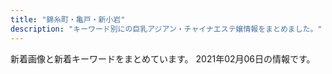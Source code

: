 ```yaml
---
title: "錦糸町・亀戸・新小岩"
description: "キーワード別にの巨乳アジアン・チャイナエステ嬢情報をまとめました。"
---
```


新着画像と新着キーワードをまとめています。
2021年02月06日の情報です。

<DmmAffiliateIns />
<KeywordTable
  shops={
    [
    {
        "img_links": [
            "http://k-yorocobi.com/images/b-mobile.png",
            "http://k-yorocobi.com/staff/s-rina.jpg",
            "http://k-yorocobi.com/pic/pic3.jpg",
            "http://k-yorocobi.com/images/bar-interior.png",
            "http://k-yorocobi.com/staff/s-yuyu.jpg",
            "http://k-yorocobi.com/images/bar-cam.png",
            "http://k-yorocobi.com/images/bar-news.png",
            "http://k-yorocobi.com/images/b-awaawa.png",
            "http://k-yorocobi.com/images/b-tel.png",
            "http://k-yorocobi.com/images/bar-staff.png",
            "http://k-yorocobi.com/images/c-staff.png",
            "http://k-yorocobi.com/pic/pic4.jpg",
            "http://k-yorocobi.com/staff/s-tika.jpg",
            "http://k-yorocobi.com/staff/s-emi.jpg",
            "http://k-yorocobi.com/images/c-top.png",
            "http://k-yorocobi.com/images/footer.png",
            "http://k-yorocobi.com/images/bar-pickup.png",
            "http://k-yorocobi.com/pic/pic2.jpg",
            "http://k-yorocobi.com/pic/pic1.jpg",
            "http://k-yorocobi.com/images/c-interior.png",
            "http://k-yorocobi.com/images/bill.jpg",
            "http://k-yorocobi.com/images/b-movie.png"
        ],
        "url": "http://k-yorocobi.com/",
        "station": "JR\u9326\u7cf8\u753a\u99c5\u5317\u53e3",
        "name": "\u3088\u308d\u3053\u3073",
        "keywords": {}
    },
    {
        "keywords": {
            "C": 7
        },
        "name": "\u306a\u306a",
        "img_links": [
            "http://nanaesute.pw/images/top_bn1.jpg",
            "http://nanaesute.pw/images/side3.png",
            "http://nanaesute.pw/images/top_bn2.jpg",
            "http://nanaesute.pw/images/g3.jpg",
            "http://nanaesute.pw/images/flash.jpg",
            "http://nanaesute.pw/images/g1.jpg",
            "http://nanaesute.pw/images/top.png",
            "http://nanaesute.pw/images/flash1.jpg"
        ],
        "station": "JR\u9326\u7cf8\u753a\u99c5",
        "url": "http://nanaesute.pw/"
    },
    {
        "station": "JR\u4e80\u6238\u99c5\u5317\u53e3",
        "url": "http://yukinosakura.tyo.cm/",
        "name": "\u685c\u82b1",
        "keywords": {
            "83": 6,
            "86": 12,
            "D": 24,
            "85": 12,
            "C": 18
        },
        "img_links": [
            "http://yukinosakura.a2.webnavi.work/upload/sites/72/2020/04/2020040708052353.jpg",
            "http://yukinosakura.tyo.cm/images/s_news.jpg",
            "http://yukinosakura.tyo.cm/images/s_staff.jpg",
            "http://yukinosakura.tyo.cm/images/room3.jpg",
            "http://yukinosakura.a2.webnavi.work/upload/sites/72/2020/04/2020040708052434.jpg",
            "http://yukinosakura.a2.webnavi.work/upload/sites/72/2020/04/2020040708052456.jpg",
            "http://yukinosakura.tyo.cm/images/s_shedule.jpg",
            "http://yukinosakura.tyo.cm/images/room1.jpg",
            "http://yukinosakura.a2.webnavi.work/upload/sites/72/2020/04/2020040708052241.jpg",
            "http://yukinosakura.a2.webnavi.work/upload/sites/72/2020/04/2020040708052118.jpg",
            "http://yukinosakura.tyo.cm/images/mobile.jpg",
            "http://yukinosakura.tyo.cm/images/top.jpg",
            "http://yukinosakura.tyo.cm/images/room4.jpg",
            "http://yukinosakura.tyo.cm/images/room2.jpg"
        ]
    },
    {
        "keywords": {
            "E": 18,
            "G": 9
        },
        "url": "http://biwert.xyz/",
        "name": "\u4e00\u6642",
        "station": "JR\u5c0f\u5ca9\u99c5\u5317\u53e3",
        "img_links": [
            "http://biwert.xyz/images/1-1P621101232H4.png",
            "http://biwert.xyz/templets/default/picture/head.jpg",
            "http://biwert.xyz/uploads/201109/1-201109141105216.jpg",
            "http://biwert.xyz/uploads/201007/1-20100G4464b26.jpg",
            "http://biwert.xyz/uploads/180620/1-1P62010154K00.png",
            "http://biwert.xyz/uploads/201003/1-2010031G432629.jpg",
            "http://biwert.xyz/uploads/201006/1-2010061F032C0.jpg",
            "http://biwert.xyz/uploads/allimg/180620/1-1P620101640O8.png",
            "http://biwert.xyz/uploads/201003/1-2010031G35C32.jpg",
            "http://biwert.xyz/uploads/180620/1-1P620101629244.png",
            "http://biwert.xyz/templets/default/picture/rec1.png",
            "http://biwert.xyz/uploads/180620/1-1P62010193X63.jpg",
            "http://biwert.xyz/uploads/allimg/180620/1-1P6201013133b.jpg",
            "http://biwert.xyz/templets/default/picture/staff_t.jpg",
            "http://biwert.xyz/templets/default/picture/interior_t.jpg",
            "http://biwert.xyz/uploads/201003/1-2010031G415110.jpg",
            "http://biwert.xyz/uploads/201006/1-2010061A941445.jpg",
            "http://biwert.xyz/uploads/201003/1-2010031G3421X.jpg",
            "http://biwert.xyz/templets/default/picture/news.jpg"
        ]
    },
    {
        "name": "\u3086\u304d",
        "img_links": [
            "http://www.sh-yuki.work/images/room2.jpg",
            "http://www.sh-yuki.work/uploads/191227/1-19122F94110460.jpg",
            "http://www.sh-yuki.work/images/s_news.jpg",
            "http://www.sh-yuki.work/uploads/191202/1-191202154021200.jpg",
            "http://www.sh-yuki.work/uploads/200713/1-200G3110344421.jpg",
            "http://www.sh-yuki.work/images/nbj2.jpg",
            "http://www.sh-yuki.work/uploads/190105/1-1Z1051440193X.jpg",
            "http://www.sh-yuki.work/images/lanmu5.jpg",
            "http://www.sh-yuki.work/uploads/200618/1-20061Q633094V.jpg",
            "http://www.sh-yuki.work/images/room1.jpg",
            "http://www.sh-yuki.work/images/mobile.jpg",
            "http://www.sh-yuki.work/uploads/190105/1-1Z105143940E6.jpg",
            "http://www.sh-yuki.work/images/lanmu3.jpg",
            "http://www.sh-yuki.work/images/lanmu4.jpg",
            "http://www.sh-yuki.work/images/end.png",
            "http://www.sh-yuki.work/uploads/201214/1-20121416231WV.jpg",
            "http://www.sh-yuki.work/uploads/201215/1-201215145153M4.jpg",
            "http://www.sh-yuki.work/uploads/191227/1-19122F93911958.jpg",
            "http://www.sh-yuki.work/uploads/191006/1-191006105IM24.jpg",
            "http://www.sh-yuki.work/uploads/200218/1-20021Q3591A57.jpg",
            "http://www.sh-yuki.work/images/room4.jpg",
            "http://www.sh-yuki.work/uploads/200620/1-20062015425B54.jpg",
            "http://www.sh-yuki.work/uploads/200620/1-200620154311K4.jpg",
            "http://www.sh-yuki.work/uploads/191006/1-191006105P61Z.jpg",
            "http://www.sh-yuki.work/uploads/200218/1-20021Q359301Q.jpg",
            "http://www.sh-yuki.work/uploads/201215/1-201215145200113.jpg",
            "http://www.sh-yuki.work/uploads/200618/1-20061Q6342Y06.jpg",
            "http://www.sh-yuki.work/images/lanmu2.jpg",
            "http://www.sh-yuki.work/uploads/190105/1-1Z105143R9539.jpg",
            "http://www.sh-yuki.work/images/top.png",
            "http://www.sh-yuki.work/uploads/190110/1-1Z110093529363.png",
            "http://www.sh-yuki.work/uploads/191028/1-19102Q03S5a4.jpg",
            "http://www.sh-yuki.work/uploads/190105/1-1Z105143921224.jpg",
            "http://www.sh-yuki.work/uploads/191104/1-1911041I124915.jpg",
            "http://www.sh-yuki.work/uploads/200713/1-200G3125135C2.jpg",
            "http://www.sh-yuki.work/uploads/191221/1-191221111A3123.jpg",
            "http://www.sh-yuki.work/uploads/200110/1-20011013245Y49.jpg",
            "http://www.sh-yuki.work/images/1.jpg",
            "http://www.sh-yuki.work/uploads/201214/1-201214162100347.jpg",
            "http://www.sh-yuki.work/images/room3.jpg",
            "http://www.sh-yuki.work/images/s_staff.jpg",
            "http://www.sh-yuki.work/uploads/191021/1-19102116361I39.jpg",
            "http://www.sh-yuki.work/uploads/200127/1-20012G02404310.jpg"
        ],
        "url": "http://www.sh-yuki.work/",
        "keywords": {
            "88": 1,
            "89": 2,
            "86": 13,
            "D": 16
        },
        "station": "JR\u5c0f\u5ca9\u99c5\u5317\u53e3"
    },
    {
        "keywords": {
            "83": 2,
            "C": 6,
            "E": 8,
            "87": 6,
            "D": 10,
            "89": 10,
            "84": 2,
            "90": 2,
            "85": 4,
            "86": 6,
            "88": 6
        },
        "img_links": [
            "http://momiji.me-es.com/girl/016a.jpg",
            "http://momiji.me-es.com/girl/02.jpg",
            "http://momiji.me-es.com/girl/05.jpg",
            "http://momiji.me-es.com/images/index_13.jpg",
            "http://momiji.me-es.com/girl/00.jpg",
            "http://momiji.me-es.com/girl/014.jpg",
            "http://momiji.me-es.com/images/02.jpg",
            "http://momiji.me-es.com/girl/012.jpg",
            "http://momiji.me-es.com/girl/010.jpg",
            "http://momiji.me-es.com/girl/08.jpg",
            "http://momiji.me-es.com/images/staff.png",
            "http://momiji.me-es.com/girl/06.jpg",
            "http://momiji.me-es.com/girl/01.jpg",
            "http://momiji.me-es.com/images/info.png",
            "http://momiji.me-es.com/images/assecc.jpg",
            "http://momiji.me-es.com/girl/010a.jpg",
            "http://momiji.me-es.com/images/index_01.jpg",
            "http://momiji.me-es.com/girl/013.jpg",
            "http://momiji.me-es.com/images/index_07.jpg",
            "http://momiji.me-es.com/girl/011a.jpg",
            "http://momiji.me-es.com/girl/017.jpg",
            "http://momiji.me-es.com/girl/07.jpg",
            "http://momiji.me-es.com/girl/014a.jpg",
            "http://momiji.me-es.com/girl/04.jpg",
            "http://momiji.me-es.com/images/index_05.jpg",
            "http://momiji.me-es.com/images/index_04.jpg",
            "http://momiji.me-es.com/images/index_08.jpg",
            "http://momiji.me-es.com/images/info.jpg",
            "http://momiji.me-es.com/images/index_14.jpg",
            "http://momiji.me-es.com/images/index_06.jpg",
            "http://momiji.me-es.com/girl/07a.jpg",
            "http://momiji.me-es.com/girl/08a.jpg",
            "http://momiji.me-es.com/girl/019.jpg",
            "http://momiji.me-es.com/girl/06a.jpg",
            "http://momiji.me-es.com/girl/015.jpg",
            "http://momiji.me-es.com/girl/09.jpg",
            "http://momiji.me-es.com/girl/016.jpg",
            "http://momiji.me-es.com/girl/05a.jpg",
            "http://momiji.me-es.com/images/index_09.jpg",
            "http://momiji.me-es.com/images/01.jpg",
            "http://momiji.me-es.com/girl/03.jpg",
            "http://momiji.me-es.com/girl/018.jpg",
            "http://momiji.me-es.com/girl/015a.jpg",
            "http://momiji.me-es.com/images/index_03.jpg",
            "http://momiji.me-es.com/girl/011.jpg",
            "http://momiji.me-es.com/images/index_12.jpg"
        ],
        "station": "JR\u65b0\u5c0f\u5ca9\u99c5\u5317\u53e3",
        "name": "\u3082\u307f\u3058",
        "url": "http://momiji.me-es.com/"
    },
    {
        "keywords": {
            "\u5de8\u4e73": 11,
            "C": 41,
            "\u4e73": 11,
            "E": 11,
            "90": 22,
            "82": 11,
            "94": 11,
            "83": 11
        },
        "name": "\u871c\u82b1",
        "img_links": [
            "http://hani-est.xyz/images/g2.jpg",
            "http://hani-est.xyz/images/zi-ao.png",
            "http://hani-est.xyz/images/g4.jpg",
            "http://hani-est.xyz/images/top.jpg",
            "http://hani-est.xyz/images/zi-pri.png",
            "http://hani-est.xyz/images/zi-staff.png",
            "http://hani-est.xyz/images/g6.jpg",
            "http://hani-est.xyz/images/new1.jpg",
            "http://hani-est.xyz/images/banna1.jpg",
            "http://hani-est.xyz/images/zi-newface.png",
            "http://hani-est.xyz/images/zi-service.png",
            "http://hani-est.xyz/images/banna2.jpg",
            "http://hani-est.xyz/images/a1.jpg",
            "http://hani-est.xyz/images/g5.jpg",
            "http://hani-est.xyz/images/g1.jpg",
            "http://hani-est.xyz/images/banna.jpg"
        ],
        "url": "http://hani-est.xyz/",
        "station": "\u897f\u5927\u5cf6\u99c5A1\u51fa\u53e3"
    },
    {
        "station": "\u9752\u7825\u99c5",
        "name": "\u7652\u3057\u306e\u68ee",
        "url": "http://iyasimori.jpest.net/",
        "img_links": [
            "http://iyasimori.jpest.net/uploads//sites/37/2021/01/tite-staff.jpg",
            "http://iyasimori.jpest.net/uploads//sites/37/2021/01/g2-2-150x150.jpg",
            "http://iyasimori.jpest.net/uploads//sites/37/2021/01/bj_03.jpg",
            "http://iyasimori.jpest.net/uploads//sites/37/2021/01/g4-150x150.jpg",
            "http://iyasimori.jpest.net/uploads//sites/37/2021/01/g3-2.jpg",
            "http://iyasimori.jpest.net/uploads//sites/37/2021/01/news01.png",
            "http://iyasimori.jpest.net/uploads//sites/37/2021/01/g1-3.jpg",
            "http://iyasimori.jpest.net/uploads//sites/37/2021/01/news03.png",
            "http://iyasimori.jpest.net/uploads//sites/37/2021/01/g3-2-150x150.jpg",
            "http://iyasimori.jpest.net/uploads//sites/37/2021/01/g4.jpg",
            "http://iyasimori.jpest.net/uploads//sites/37/2021/01/r4-1.jpg",
            "http://iyasimori.jpest.net/uploads//sites/37/2021/01/top.jpg",
            "http://iyasimori.jpest.net/uploads//sites/37/2021/01/r6.jpg",
            "http://iyasimori.jpest.net/uploads//sites/37/2021/01/a.jpg",
            "http://iyasimori.jpest.net/uploads//sites/37/2021/01/a2.jpg",
            "http://iyasimori.jpest.net/uploads//sites/37/2021/01/mobile.png",
            "http://iyasimori.jpest.net/uploads//sites/37/2021/01/r3-1.jpg",
            "http://iyasimori.jpest.net/uploads//sites/37/2021/01/g5.jpg",
            "http://iyasimori.jpest.net/uploads//sites/37/2021/01/g2-2.jpg",
            "http://iyasimori.jpest.net/uploads//sites/37/2021/01/g5-150x150.jpg",
            "http://iyasimori.jpest.net/uploads//sites/37/2021/01/g1-3-150x150.jpg",
            "http://iyasimori.jpest.net/uploads//sites/37/2021/01/r5.jpg"
        ],
        "keywords": {}
    },
    {
        "url": "http://aria.tokyo-relaxtime.asia/",
        "name": "Aria\uff5e\u30a2\u30ea\u30a2\uff5e",
        "station": "JR\u5c0f\u5ca9\u99c5\u5317\u53e3",
        "img_links": [
            "http://aria.tokyo-relaxtime.asia/img/cast/aki-01.jpg",
            "http://aria.tokyo-relaxtime.asia/img/cast/yaya-01.jpg",
            "http://aria.tokyo-relaxtime.asia/img/slick/st-2.jpg",
            "http://aria.tokyo-relaxtime.asia/img/cast/aya-04.jpg",
            "http://aria.tokyo-relaxtime.asia/img/cast/aki-04.jpg",
            "http://aria.tokyo-relaxtime.asia/img/cast/rina-02.jpg",
            "http://aria.tokyo-relaxtime.asia/img/cast/risa-03.jpg",
            "http://aria.tokyo-relaxtime.asia/img/cast/nana-02.jpg",
            "http://aria.tokyo-relaxtime.asia/img/cast/yumi-01.jpg",
            "http://aria.tokyo-relaxtime.asia/img/interior/corridor-1.jpg",
            "http://aria.tokyo-relaxtime.asia/img/cast/coco-01.jpg",
            "http://aria.tokyo-relaxtime.asia/img/cast/yaya-04.jpg",
            "http://aria.tokyo-relaxtime.asia/img/cast/nana-04.jpg",
            "http://aria.tokyo-relaxtime.asia/img/slick/st-1.jpg",
            "http://aria.tokyo-relaxtime.asia/img/cast/apple-02.jpg",
            "http://aria.tokyo-relaxtime.asia/img/cast/aki-03.jpg",
            "http://aria.tokyo-relaxtime.asia/img/cast/yuri-01.jpg",
            "http://aria.tokyo-relaxtime.asia/img/cast/aya-02.jpg",
            "http://aria.tokyo-relaxtime.asia/img/cast/apple-04.jpg",
            "http://aria.tokyo-relaxtime.asia/img/cast/apple-01.jpg",
            "http://aria.tokyo-relaxtime.asia/img/cast/yumi-03.jpg",
            "http://aria.tokyo-relaxtime.asia/img/cast/yumi-04.jpg",
            "http://aria.tokyo-relaxtime.asia/img/slick/st-3.jpg",
            "http://aria.tokyo-relaxtime.asia/img/cast/risa-02.jpg",
            "http://aria.tokyo-relaxtime.asia/img/cast/yuri-03.jpg",
            "http://aria.tokyo-relaxtime.asia/img/cast/coco-03.jpg",
            "http://aria.tokyo-relaxtime.asia/img/interior/lobby-1.jpg",
            "http://aria.tokyo-relaxtime.asia/img/cast/nana-01.jpg",
            "http://aria.tokyo-relaxtime.asia/img/cast/yuri-04.jpg",
            "http://aria.tokyo-relaxtime.asia/img/cast/risa-04.jpg",
            "http://aria.tokyo-relaxtime.asia/img/cast/nana-03.jpg",
            "http://aria.tokyo-relaxtime.asia/img/cast/miki-02.jpg",
            "http://aria.tokyo-relaxtime.asia/img/cast/aya-01.jpg",
            "http://aria.tokyo-relaxtime.asia/img/cast/yumi-02.jpg",
            "http://aria.tokyo-relaxtime.asia/img/cast/coco-04.jpg",
            "http://aria.tokyo-relaxtime.asia/img/cast/yaya-02.jpg",
            "http://aria.tokyo-relaxtime.asia/img/cast/miki-03.jpg",
            "http://aria.tokyo-relaxtime.asia/img/slick/st-4.jpg",
            "http://aria.tokyo-relaxtime.asia/img/cast/aya-03.jpg",
            "http://aria.tokyo-relaxtime.asia/img/cast/miki-04.jpg",
            "http://aria.tokyo-relaxtime.asia/img/cast/risa-01.jpg",
            "http://aria.tokyo-relaxtime.asia/img/cast/coco-02.jpg",
            "http://aria.tokyo-relaxtime.asia/img/cast/yaya-03.jpg",
            "http://aria.tokyo-relaxtime.asia/img/cast/rina-01.jpg",
            "http://aria.tokyo-relaxtime.asia/img/slick/st-5.jpg",
            "http://aria.tokyo-relaxtime.asia/img/cast/rina-04.jpg",
            "http://aria.tokyo-relaxtime.asia/img/cast/aki-02.jpg",
            "http://aria.tokyo-relaxtime.asia/img/cast/miki-01.jpg",
            "http://aria.tokyo-relaxtime.asia/img/cast/rina-03.jpg",
            "http://aria.tokyo-relaxtime.asia/img/cast/apple-03.jpg"
        ],
        "keywords": {}
    },
    {
        "station": "\u68ee\u4e0b\u99c5A4\u53e3",
        "url": "http://ipidiw.com/relaxnomori/",
        "img_links": [
            "http://ipidiw.com/relaxnomori/images/mobile.jpg",
            "http://ipidiw.com/relaxnomori/user_data/00000019.jpg",
            "http://ipidiw.com/relaxnomori/user_data/00000018.jpg",
            "http://ipidiw.com/relaxnomori/images/interior_t.jpg",
            "http://ipidiw.com/relaxnomori/images/interior.png",
            "http://ipidiw.com/relaxnomori/images/tp.png",
            "http://ipidiw.com/relaxnomori/images/staff_t.jpg",
            "http://ipidiw.com/relaxnomori/images/tt.jpg",
            "http://ipidiw.com/relaxnomori/images/news.jpg",
            "http://ipidiw.com/relaxnomori/images/rem.jpg",
            "http://ipidiw.com/relaxnomori/user_data/00000020.jpg",
            "http://ipidiw.com/relaxnomori/user_data/00000017.jpg"
        ],
        "keywords": {
            "93": 1,
            "90": 2,
            "86": 1
        },
        "name": "\u30ea\u30e9\u30c3\u30af\u30b9\u306e\u68ee"
    },
    {
        "keywords": {},
        "station": "JR\u4e80\u6238\u99c5\u6771\u53e3",
        "img_links": [
            "http://mirage.sweet-relaxation.com/img/cast/yaya-02.jpg",
            "http://mirage.sweet-relaxation.com/img/cast/nanar-03.jpg",
            "http://mirage.sweet-relaxation.com/img/cast/miya-01.jpg",
            "http://mirage.sweet-relaxation.com/img/cast/yumi-01.jpg",
            "http://mirage.sweet-relaxation.com/img/cast/yumi-03.jpg",
            "http://mirage.sweet-relaxation.com/img/cast/miya-03.jpg",
            "http://mirage.sweet-relaxation.com/img/cast/key-03.jpg",
            "http://mirage.sweet-relaxation.com/img/cast/eri-03.jpg",
            "http://mirage.sweet-relaxation.com/img/cast/yaya-01.jpg",
            "http://mirage.sweet-relaxation.com/img/cast/nina-01.jpg",
            "http://mirage.sweet-relaxation.com/img/cast/miya-02.jpg",
            "http://mirage.sweet-relaxation.com/img/cast/ran-01.jpg",
            "http://mirage.sweet-relaxation.com/img/cast/olive-01.jpg",
            "http://mirage.sweet-relaxation.com/img/cast/olive-02.jpg",
            "http://mirage.sweet-relaxation.com/img/cast/yumi-02.jpg",
            "http://mirage.sweet-relaxation.com/img/cast/nina-02.jpg",
            "http://mirage.sweet-relaxation.com/img/cast/nina-03.jpg",
            "http://mirage.sweet-relaxation.com/img/interior/corridor-1.jpg",
            "http://mirage.sweet-relaxation.com/img/cast/olive-03.jpg",
            "http://mirage.sweet-relaxation.com/img/cast/ran-03.jpg",
            "http://mirage.sweet-relaxation.com/img/cast/ran-02.jpg",
            "http://mirage.sweet-relaxation.com/img/cast/key-02.jpg",
            "http://mirage.sweet-relaxation.com/img/cast/eri-01.jpg",
            "http://mirage.sweet-relaxation.com/img/cast/nanar-01.jpg",
            "http://mirage.sweet-relaxation.com/img/cast/eri-02.jpg",
            "http://mirage.sweet-relaxation.com/img/cast/nanar-02.jpg",
            "http://mirage.sweet-relaxation.com/img/cast/key-01.jpg",
            "http://mirage.sweet-relaxation.com/img/cast/yaya-03.jpg"
        ],
        "url": "http://mirage.sweet-relaxation.com/",
        "name": "Mirage\uff5e\u30df\u30e9\u30fc\u30b8\u30e5\uff5e"
    },
    {
        "name": "\u30a8\u30eb\u30b0\u30e9\u30f3\u30c7-elgrande-",
        "img_links": [
            "http://el-grande.asia/img/cast/mai-03.jpg",
            "http://el-grande.asia/img/cast/elisa-03.jpg",
            "http://el-grande.asia/img/interior/shower-4.jpg",
            "http://el-grande.asia/img/cast/baby-04.jpg",
            "http://el-grande.asia/img/cast/ringo-03.jpg",
            "http://el-grande.asia/img/cast/haru-02.jpg",
            "http://el-grande.asia/img/cast/mei-03.jpg",
            "http://el-grande.asia/img/btn_twitter.png",
            "http://el-grande.asia/img/cast/lucy-02.jpg",
            "http://el-grande.asia/img/cast/hana-01.jpg",
            "http://el-grande.asia/img/cast/elisa-01.jpg",
            "http://el-grande.asia/img/cast/hana-03.jpg",
            "http://el-grande.asia/img/cast/haru-01.jpg",
            "http://el-grande.asia/img/cast/sara-08.jpg",
            "http://el-grande.asia/img/cast/rey-02.jpg",
            "http://el-grande.asia/img/interior/corridor-1.jpg",
            "http://el-grande.asia/img/cast/mei-04.jpg",
            "http://el-grande.asia/img/interior/lobby-1.jpg",
            "http://el-grande.asia/img/cast/elisa-02.jpg",
            "http://el-grande.asia/img/cast/rey-04.jpg",
            "http://el-grande.asia/img/cast/hana-02.jpg",
            "http://el-grande.asia/img/cast/lucy-04.jpg",
            "http://el-grande.asia/img/cast/sara-06.jpg",
            "http://el-grande.asia/img/cast/aki-03.jpg",
            "http://el-grande.asia/img/cast/ringo-02.jpg",
            "http://el-grande.asia/img/cast/lucy-01.jpg",
            "http://el-grande.asia/img/cast/lucy-03.jpg",
            "http://el-grande.asia/img/cast/baby-03.jpg",
            "http://el-grande.asia/img/cast/mai-01.jpg",
            "http://el-grande.asia/img/cast/ringo-01.jpg",
            "http://el-grande.asia/img/cast/rey-01.jpg",
            "http://el-grande.asia/img/cast/mei-01.jpg",
            "http://el-grande.asia/img/btn_interior.png",
            "http://el-grande.asia/img/cast/ringo-04.jpg",
            "http://el-grande.asia/img/dagger.png",
            "http://el-grande.asia/img/btn_cast.png",
            "http://el-grande.asia/img/btn_top.png",
            "http://el-grande.asia/img/cast/mai-04.jpg",
            "http://el-grande.asia/img/cast/hana-04.jpg",
            "http://el-grande.asia/img/cast/sara-05.jpg",
            "http://el-grande.asia/img/cast/misa-04.jpg",
            "http://el-grande.asia/img/cast/aki-01.jpg",
            "http://el-grande.asia/img/cast/mei-02.jpg",
            "http://el-grande.asia/img/cast/baby-01.jpg",
            "http://el-grande.asia/img/cast/haru-04.jpg",
            "http://el-grande.asia/img/cast/haru-03.jpg",
            "http://el-grande.asia/img/cast/misa-01.jpg",
            "http://el-grande.asia/img/cast/baby-02.jpg",
            "http://el-grande.asia/img/cast/aki-04.jpg",
            "http://el-grande.asia/img/cast/aki-02.jpg"
        ],
        "station": "JR\u65b0\u5c0f\u5ca9\u99c5\u5357\u53e3",
        "keywords": {},
        "url": "http://el-grande.asia/"
    },
    {
        "img_links": [
            "http://dccompanyqoo10.cafe24.com/tiffany/images/top/store_bg.png",
            "http://dccompanyqoo10.cafe24.com/tiffany/images/store/store.png",
            "http://dccompanyqoo10.cafe24.com/tiffany/images/common/header.png"
        ],
        "station": "JR\u9326\u7cf8\u753a\u99c5\u5357\u53e3",
        "url": "http://cherry-esthe.com/",
        "name": "Cherry",
        "keywords": {}
    },
    {
        "url": "http://miyabi-aroma.xyz/",
        "keywords": {
            "C": 7
        },
        "name": "\u685c",
        "img_links": [
            "http://miyabi-aroma.xyz/images/shishu/se2.jpg",
            "http://miyabi-aroma.xyz/images/nav/nav-info.jpg",
            "http://miyabi-aroma.xyz/images/staff/3/miya.jpg",
            "http://miyabi-aroma.xyz/images/staff/3/rina2.jpg",
            "http://miyabi-aroma.xyz/images/3/1.jpg",
            "http://miyabi-aroma.xyz/images/index-rose_13.png",
            "http://miyabi-aroma.xyz/images/staff/3/kiki2.jpg",
            "http://miyabi-aroma.xyz/images/3/2.jpg",
            "http://miyabi-aroma.xyz/images/staff/3/kiki.jpg",
            "http://miyabi-aroma.xyz/images/shishu/se1.jpg",
            "http://miyabi-aroma.xyz/images/nav/nav-job.jpg",
            "http://miyabi-aroma.xyz/images/staff/3/yami.jpg",
            "http://miyabi-aroma.xyz/images/index-rose_02.png",
            "http://miyabi-aroma.xyz/images/nav/nav-staff.jpg",
            "http://miyabi-aroma.xyz/images/staff/3/rina.jpg",
            "http://miyabi-aroma.xyz/images/11.png",
            "http://miyabi-aroma.xyz/images/staff/3/ami.jpg",
            "http://miyabi-aroma.xyz/images/staff/3/ami2.jpg",
            "http://miyabi-aroma.xyz/images/index-rose_04.png",
            "http://miyabi-aroma.xyz/images/staff/3/yaya1.jpg",
            "http://miyabi-aroma.xyz/images/1801706901.jpg",
            "http://miyabi-aroma.xyz/images/index-rose_09.png",
            "http://miyabi-aroma.xyz/images/staff/3/yaya2.jpg",
            "http://miyabi-aroma.xyz/images/index-rose_07.png",
            "http://miyabi-aroma.xyz/images/nav/nav-sys.jpg",
            "http://miyabi-aroma.xyz/images/staff/3/miya2.jpg"
        ],
        "station": "JR\u4e80\u6238\u99c5\u6771\u53e3"
    },
    {
        "station": "JR\u9326\u7cf8\u753a\u99c5\u5317\u53e3",
        "url": "https://iyashinoizumi.com/",
        "img_links": [
            "https://iyashinoizumi.com/wp-content/uploads/2019/06/50CD669B-0FFA-4734-B898-EB3D53E95C21.jpeg",
            "https://iyashinoizumi.com/wp-content/uploads/2019/06/momoko1.jpg",
            "https://iyashinoizumi.com/wp-content/uploads/5AA02D30-2C43-42C1-BE02-48E5A5C27E91-226x300.jpeg",
            "https://iyashinoizumi.com/wp-content/uploads/7208DC4D-6E47-49CE-B1C0-3607E54E114B-210x300.jpeg",
            "https://iyashinoizumi.com/wp-content/uploads/0731EF09-7405-4B36-8468-B17A307EB894.jpeg",
            "https://iyashinoizumi.com/wp-content/uploads/9B89E764-B754-425D-A9AC-BB5566FA6AC4.jpeg",
            "https://iyashinoizumi.com/wp-content/uploads/2019/06/43D6BE9C-43F6-45C2-95E5-E775CE725D67.jpeg",
            "https://iyashinoizumi.com/wp-content/uploads/2019/06/2DD3549C-F937-441D-B0E3-E26520ACFABD-e1559410733851.jpeg",
            "https://iyashinoizumi.com/wp-content/uploads/2019/06/opening-e1560089346906-1024x314.png",
            "https://iyashinoizumi.com/wp-content/uploads/7208DC4D-6E47-49CE-B1C0-3607E54E114B.jpeg",
            "https://iyashinoizumi.com/wp-content/uploads/0731EF09-7405-4B36-8468-B17A307EB894-197x300.jpeg",
            "https://iyashinoizumi.com/wp-content/uploads/5AA02D30-2C43-42C1-BE02-48E5A5C27E91.jpeg",
            "https://iyashinoizumi.com/wp-content/uploads/2019/06/001.jpg",
            "https://iyashinoizumi.com/wp-content/uploads/9B89E764-B754-425D-A9AC-BB5566FA6AC4-270x300.jpeg",
            "https://iyashinoizumi.com/wp-content/uploads/0731EF09-7405-4B36-8468-B17A307EB894-e1579436226478.jpeg",
            "https://iyashinoizumi.com/wp-content/uploads/2019/06/5293C707-270F-4802-8168-1493DA07DDAE.jpeg",
            "https://iyashinoizumi.com/wp-content/uploads/rin.jpg"
        ],
        "keywords": {
            "\u30bb\u30af\u30b7\u30fc": 2
        },
        "name": "\u7652\u3057\u306e\u6cc9"
    },
    {
        "img_links": [
            "http://www.o-miyabi.com/s/images/slider/next.png",
            "http://www.o-miyabi.com/s/image/nav_topics.png",
            "http://www.o-miyabi.com/images/index_13.jpg",
            "http://www.o-miyabi.com/s/image/nav_hotel.png",
            "http://www.o-miyabi.com/s/images/iphone.png",
            "http://www.o-miyabi.com/images/info_02.jpg",
            "http://www.o-miyabi.com/s/image/nav_sys.png",
            "http://www.o-miyabi.com/images/movie_09.jpg",
            "http://www.o-miyabi.com/images/index_09.jpg",
            "http://www.o-miyabi.com/girl/01.jpg",
            "http://www.o-miyabi.com/images/index_06.jpg",
            "http://www.o-miyabi.com/images/upload/thumb/928147996b3538a2.jpg",
            "http://www.o-miyabi.com/images/index_16.jpg",
            "http://www.o-miyabi.com/s/images/top_2.jpg",
            "http://www.o-miyabi.com/s/uploads/06.jpg",
            "http://www.o-miyabi.com/images/upload/thumb/1a8371be7358f1df.jpg",
            "http://www.o-miyabi.com/images/index_03.jpg",
            "http://www.o-miyabi.com/images/rec.jpg",
            "http://www.o-miyabi.com/s/images/service_07.png",
            "http://www.o-miyabi.com/images/index_02.jpg",
            "http://www.o-miyabi.com/s/images/slider/prev.png",
            "http://www.o-miyabi.com/images/upload/thumb/04d21d82d11bc049.jpg",
            "http://www.o-miyabi.com/images/index_04.jpg",
            "http://www.o-miyabi.com/images/upload/thumb/0981f77ac0a1e07f.jpg",
            "http://www.o-miyabi.com/images/index_05.jpg",
            "http://www.o-miyabi.com/s/images/slider/2.jpg",
            "http://www.o-miyabi.com/s/image/nav_top.png",
            "http://www.o-miyabi.com/s/images/t2.jpg",
            "http://www.o-miyabi.com/images/upload/thumb/6fceb6aef71115ac.jpg",
            "http://www.o-miyabi.com/images/index_18.jpg",
            "http://www.o-miyabi.com/images/upload/thumb/e12bb065f2380463.jpg",
            "http://www.o-miyabi.com/images/upload/thumb/57af63e7ff71466b.jpg",
            "http://www.o-miyabi.com/images/staff_09.jpg",
            "http://www.o-miyabi.com/images/upload/thumb/0dc07af1006255fa.jpg",
            "http://www.o-miyabi.com/s/images/service_03.png",
            "http://www.o-miyabi.com/images/rec_09.jpg",
            "http://www.o-miyabi.com/s/uploads/01.jpg",
            "http://www.o-miyabi.com/images/index_14.jpg",
            "http://www.o-miyabi.com/images/upload/thumb/72ffa1fb925d394b.jpg",
            "http://www.o-miyabi.com/images/index_19.jpg",
            "http://www.o-miyabi.com/s/uploads/08.jpg",
            "http://www.o-miyabi.com/s/images/t3.jpg",
            "http://www.o-miyabi.com/images/index_01.jpg",
            "http://www.o-miyabi.com/s/uploads/07.jpg",
            "http://www.o-miyabi.com/s/uploads/04.jpg",
            "http://www.o-miyabi.com/s/uploads/02.jpg",
            "http://www.o-miyabi.com/images/upload/thumb/51d074f8f9cdb905.jpg",
            "http://www.o-miyabi.com/s/image/nav_cast.png",
            "http://www.o-miyabi.com/s/images/okubokomachi.jpg",
            "http://www.o-miyabi.com/images/upload/thumb/301c9a35b11a384f.jpg",
            "http://www.o-miyabi.com/images/upload/thumb/6d7987cae648e809.jpg",
            "http://www.o-miyabi.com/images/info.jpg",
            "http://www.o-miyabi.com/s/images/service_01.png",
            "http://www.o-miyabi.com/images/index_10.jpg",
            "http://www.o-miyabi.com/images/upload/thumb/7713de024ddc43e7.jpg",
            "http://www.o-miyabi.com/s/image/nav_manga.png",
            "http://www.o-miyabi.com/s/images/pc.png",
            "http://www.o-miyabi.com/images/info_09.jpg",
            "http://www.o-miyabi.com/s/images/slider/3.jpg",
            "http://www.o-miyabi.com/s/uploads/03.jpg",
            "http://www.o-miyabi.com/s/images/t1.jpg",
            "http://www.o-miyabi.com/s/images/tel.png",
            "http://www.o-miyabi.com/images/index_07.jpg",
            "http://www.o-miyabi.com/s/images/slider/1.jpg",
            "http://www.o-miyabi.com/images/upload/thumb/db15ea2226867103.jpg"
        ],
        "url": "http://www.o-miyabi.com/",
        "name": "\u96c5\u82b3",
        "keywords": {
            "89": 6,
            "D": 4,
            "86": 2,
            "H": 2,
            "84": 2,
            "98": 2,
            "85": 4,
            "C": 12
        },
        "station": "JR\u65b0\u5c0f\u5ca9\u99c5\u5357\u53e3"
    },
    {
        "keywords": {
            "87": 4,
            "D": 8,
            "C": 2,
            "89": 4,
            "85": 4
        },
        "url": "http://www.awawa-es.info/",
        "name": "\u3042\u308f\u308f",
        "station": "JR\u9326\u7cf8\u753a\u99c5\u5357\u53e3",
        "img_links": [
            "http://www.awawa-es.info/img/hsys.png",
            "http://www.awawa-es.info/img/tmp.jpg",
            "http://www.awawa-es.info/img/acc.png",
            "http://www.awawa-es.info/img/i1.jpg",
            "http://www.awawa-es.info/p/4.jpg",
            "http://www.awawa-es.info/p/3.jpg",
            "http://www.awawa-es.info/img/images/sys_06.png",
            "http://www.awawa-es.info/img/hstaff.png",
            "http://www.awawa-es.info/photo/202011/1604645058826879711.png",
            "http://www.awawa-es.info/p/aa.jpg",
            "http://www.awawa-es.info/photo/202002/1580956374749618033.jpg",
            "http://www.awawa-es.info/photo/201307/1374197215469380174.jpg",
            "http://www.awawa-es.info/photo/home/2391374197264.jpg",
            "http://www.awawa-es.info/img/s2.jpg",
            "http://www.awawa-es.info/p/2.jpg",
            "http://www.awawa-es.info/img/hinfo.png",
            "http://www.awawa-es.info/img/sd.png",
            "http://www.awawa-es.info/img/images/sys_04.png",
            "http://www.awawa-es.info/img/h3.png",
            "http://www.awawa-es.info/photo/home/4051599894438.jpg",
            "http://www.awawa-es.info/img/hjob.png",
            "http://www.awawa-es.info/img/bottom.jpg",
            "http://www.awawa-es.info/img/h2.png",
            "http://www.awawa-es.info/img/s1.jpg",
            "http://www.awawa-es.info/img/images/sys_01.png",
            "http://www.awawa-es.info/photo/201307/13741973921454741938.jpg",
            "http://www.awawa-es.info/photo/home/4241374197436.jpg",
            "http://www.awawa-es.info/p/bb.jpg",
            "http://www.awawa-es.info/img/images/sys_03.png",
            "http://www.awawa-es.info/p/1.jpg",
            "http://www.awawa-es.info/img/return.png",
            "http://www.awawa-es.info/img/i2.jpg",
            "http://www.awawa-es.info/photo/202009/15998944321424280736.jpeg",
            "http://www.awawa-es.info/img/images/sys_05.png",
            "http://www.awawa-es.info/photo/201605/14635511391411412709.jpg",
            "http://www.awawa-es.info/photo/home/7151463551145.jpg",
            "http://www.awawa-es.info/img/h1.png",
            "http://www.awawa-es.info/img/rm.jpg",
            "http://www.awawa-es.info/p/cc.jpg",
            "http://www.awawa-es.info/photo/202009/15998945321509738889.jpeg",
            "http://www.awawa-es.info/photo/home/5241604645075.jpg",
            "http://www.awawa-es.info/img/images/sys_02.png",
            "http://www.awawa-es.info/photo/home/3281580956380.jpg"
        ]
    },
    {
        "img_links": [
            "https://piano.sweet-relaxation.com/img/cast/luna-03.jpg",
            "https://piano.sweet-relaxation.com/img/slick/sl-7.jpg",
            "https://piano.sweet-relaxation.com/img/cast/nana-04.jpg",
            "https://piano.sweet-relaxation.com/img/cast/aini-01.jpg",
            "https://piano.sweet-relaxation.com/img/cast/luna-02.jpg",
            "https://piano.sweet-relaxation.com/img/cast/nana-03.jpg",
            "https://piano.sweet-relaxation.com/img/cast/luna-01.jpg",
            "https://piano.sweet-relaxation.com/img/cast/miky-01.jpg",
            "https://piano.sweet-relaxation.com/img/cast/nico-02.jpg",
            "https://piano.sweet-relaxation.com/img/cast/aki-04.jpg",
            "https://piano.sweet-relaxation.com/img/cast/miya-01.jpg",
            "https://piano.sweet-relaxation.com/img/cast/ai-04.jpg",
            "https://piano.sweet-relaxation.com/img/cast/aye-02.jpg",
            "https://piano.sweet-relaxation.com/img/cast/nico-03.jpg",
            "https://piano.sweet-relaxation.com/img/slick/sl-3.jpg",
            "https://piano.sweet-relaxation.com/img/interior/int-01.jpg",
            "https://piano.sweet-relaxation.com/img/cast/ebi-04.jpg",
            "https://piano.sweet-relaxation.com/img/cast/ai-01.jpg",
            "https://piano.sweet-relaxation.com/img/cast/coco-02.jpg",
            "https://piano.sweet-relaxation.com/img/slick/sl-1.jpg",
            "https://piano.sweet-relaxation.com/img/cast/luna-04.jpg",
            "https://piano.sweet-relaxation.com/img/cast/ebi-02.jpg",
            "https://piano.sweet-relaxation.com/img/cast/miya-04.jpg",
            "https://piano.sweet-relaxation.com/img/cast/miya-03.jpg",
            "https://piano.sweet-relaxation.com/img/cast/aki-01.jpg",
            "https://piano.sweet-relaxation.com/img/cast/nana-02.jpg",
            "https://piano.sweet-relaxation.com/img/cast/lili-03.jpg",
            "https://piano.sweet-relaxation.com/img/interior/int-03.jpg",
            "https://piano.sweet-relaxation.com/img/cast/ebi-03.jpg",
            "https://piano.sweet-relaxation.com/img/cast/miya-02.jpg",
            "https://piano.sweet-relaxation.com/img/slick/sl-5.jpg",
            "https://piano.sweet-relaxation.com/img/interior/int-02.jpg",
            "https://piano.sweet-relaxation.com/img/slick/sl-2.jpg",
            "https://piano.sweet-relaxation.com/img/cast/aki-03.jpg",
            "https://piano.sweet-relaxation.com/img/cast/coco-03.jpg",
            "https://piano.sweet-relaxation.com/img/cast/aini-02.jpg",
            "https://piano.sweet-relaxation.com/img/slick/sl-6.jpg",
            "https://piano.sweet-relaxation.com/img/cast/miky-03.jpg",
            "https://piano.sweet-relaxation.com/img/interior/int-04.jpg",
            "https://piano.sweet-relaxation.com/img/cast/nico-04.jpg",
            "https://piano.sweet-relaxation.com/img/cast/coco-04.jpg",
            "https://piano.sweet-relaxation.com/img/cast/lili-02.jpg",
            "https://piano.sweet-relaxation.com/img/cast/aye-04.jpg",
            "https://piano.sweet-relaxation.com/img/cast/aini-03.jpg",
            "https://piano.sweet-relaxation.com/img/cast/lili-01.jpg",
            "https://piano.sweet-relaxation.com/img/cast/aye-01.jpg",
            "https://piano.sweet-relaxation.com/img/cast/aye-03.jpg",
            "https://piano.sweet-relaxation.com/img/cast/ebi-01.jpg",
            "https://piano.sweet-relaxation.com/img/cast/lili-04.jpg",
            "https://piano.sweet-relaxation.com/img/cast/ai-03.jpg",
            "https://piano.sweet-relaxation.com/img/cast/miky-02.jpg",
            "https://piano.sweet-relaxation.com/img/slick/sl-4.jpg",
            "https://piano.sweet-relaxation.com/img/cast/aini-04.jpg",
            "https://piano.sweet-relaxation.com/img/cast/aki-02.jpg",
            "https://piano.sweet-relaxation.com/img/cast/miky-04.jpg",
            "https://piano.sweet-relaxation.com/img/cast/coco-01.jpg",
            "https://piano.sweet-relaxation.com/img/cast/nico-01.jpg",
            "https://piano.sweet-relaxation.com/img/cast/nana-01.jpg",
            "https://piano.sweet-relaxation.com/img/cast/ai-02.jpg"
        ],
        "station": "JR\u65b0\u5c0f\u5ca9\u99c5\u5357\u53e3",
        "name": "Piano",
        "keywords": {},
        "url": "https://piano.sweet-relaxation.com/"
    },
    {
        "keywords": {},
        "img_links": [
            "http://www.hu-wa.work/images/head.jpg",
            "http://www.hu-wa.work/staff/ayumi.jpg",
            "http://www.hu-wa.work/images/3.png",
            "http://www.hu-wa.work/images/ta.jpg",
            "http://www.hu-wa.work/images/interior_t.jpg",
            "http://www.hu-wa.work/images/int1.png",
            "http://www.hu-wa.work/staff/maya.jpg",
            "http://www.hu-wa.work/images/6.png",
            "http://www.hu-wa.work/img/maya1.jpg",
            "http://www.hu-wa.work/img/ayumi1.jpg",
            "http://www.hu-wa.work/staff/kaori.jpg",
            "http://www.hu-wa.work/img/miki1.jpg",
            "http://www.hu-wa.work/staff/miho.jpg",
            "http://www.hu-wa.work/images/int2.png",
            "http://www.hu-wa.work/images/staff_t.jpg",
            "http://www.hu-wa.work/images/sys.png",
            "http://www.hu-wa.work/staff/miki.jpg",
            "http://www.hu-wa.work/images/1.png",
            "http://www.hu-wa.work/images/s1.png",
            "http://www.hu-wa.work/images/5.png",
            "http://www.hu-wa.work/staff/yuna.jpg",
            "http://www.hu-wa.work/img/kaori1.jpg",
            "http://www.hu-wa.work/images/2.png",
            "http://www.hu-wa.work/images/tel.jpg",
            "http://www.hu-wa.work/img/miho1.jpg",
            "http://www.hu-wa.work/images/news.png",
            "http://www.hu-wa.work/img/yuna1.jpg",
            "http://www.hu-wa.work/images/4.png"
        ],
        "name": "Angel\u2019s Smile",
        "url": "http://www.hu-wa.work/",
        "station": "JR\u5c0f\u5ca9\u99c5\u5357\u53e3"
    },
    {
        "img_links": [
            "https://chm.jp/domains1/thaipataya/myimg/imgcom37067_sp.png",
            "https://chm.jp/domains1/thaipataya/myimg/imgcom37177_sp.png",
            "https://chm.jp/domains1/thaipataya/myimg/imgcom36633_sp.jpg",
            "https://chm.jp/domains1/thaipataya/myimg/imgcom37174_sp.png",
            "https://chm.jp/domains1/thaipataya/myimg/imgcom37732_sp.png",
            "https://chm.jp/domains1/thaipataya/myimg/imgcom36565_sp.jpg",
            "https://chm.jp/domains1/thaipataya/myimg/imgcom37730_sp.png",
            "https://chm.jp/domains1/thaipataya/myimg/imgcom37664_sp.png",
            "https://chm.jp/domains1/thaipataya/myimg/imgcom36648_sp.jpg",
            "https://chm.jp/domains1/thaipataya/myimg/imgcom36582_sp.jpg",
            "https://chm.jp/domains1/thaipataya/myimg/imgcom36567_sp.jpg",
            "https://chm.jp/domains1/thaipataya/myimg/imgcom37660_sp.png",
            "https://chm.jp/domains1/thaipataya/myimg/imgcom36613_sp.jpg",
            "https://chm.jp/domains1/thaipataya/myimg/imgcom36606_sp.jpg",
            "https://chm.jp/domains1/thaipataya/myimg/imgcom37358_sp.jpg",
            "https://chm.jp/domains1/thaipataya/myimg/imgcom37737_sp.png",
            "https://chm.jp/domains1/thaipataya/myimg/imgcom37710_sp.jpg",
            "https://chm.jp/domains1/thaipataya/myimg/imgcom36605_sp.jpg",
            "https://chm.jp/domains1/thaipataya/myimg/imgcom36579_sp.jpg",
            "https://chm.jp/domains1/thaipataya/myimg/imgcom36566_sp.png",
            "https://chm.jp/domains1/thaipataya/myimg/slideimg36562_sp.jpg",
            "https://chm.jp/domains1/thaipataya/myimg/imgcom37666_sp.jpg",
            "https://chm.jp/domains1/thaipataya/myimg/imgcom37662_sp.png",
            "https://chm.jp/domains1/thaipataya/myimg/imgcom37736_sp.png",
            "https://chm.jp/domains1/thaipataya/myimg/imgcom37733_sp.png",
            "https://chm.jp/domains1/thaipataya/myimg/imgcom37833_sp.jpg",
            "https://chm.jp/domains1/thaipataya/myimg/imgcom36649_sp.png",
            "https://chm.jp/domains1/thaipataya/myimg/imgcom37841_sp.jpg",
            "https://chm.jp/domains1/thaipataya/myimg/imgcom37654_sp.jpg",
            "https://chm.jp/domains1/thaipataya/myimg/imgcom37667_sp.png",
            "https://chm.jp/domains1/thaipataya/myimg/imgcom37357_sp.jpg",
            "https://chm.jp/domains1/thaipataya/myimg/imgcom37834_sp.jpg",
            "https://chm.jp/domains1/thaipataya/myimg/imgcom37661_sp.png",
            "https://chm.jp/domains1/thaipataya/myimg/imgcom37738_sp.png",
            "https://chm.jp/domains1/thaipataya/myimg/imgcom37669_sp.jpg",
            "https://chm.jp/domains1/thaipataya/myimg/imgcom37740_sp.png",
            "https://chm.jp/domains1/thaipataya/myimg/imgcom37731_sp.png",
            "https://chm.jp/domains1/thaipataya/myimg/imgcom36580_sp.jpg",
            "https://chm.jp/domains1/thaipataya/myimg/imgcom37726_sp.png",
            "https://chm.jp/domains1/thaipataya/myimg/imgcom37068_sp.jpg",
            "https://chm.jp/domains1/thaipataya/myimg/imgcom36578_sp.jpg",
            "https://chm.jp/domains1/thaipataya/myimg/slideimg36561_sp.jpg",
            "https://chm.jp/domains1/thaipataya/myimg/imgcom36581_sp.jpg",
            "https://chm.jp/domains1/thaipataya/myimg/imgcom37728_sp.png",
            "https://chm.jp/domains1/thaipataya/myimg/imgcom37361_sp.png",
            "https://chm.jp/domains1/thaipataya/myimg/imgcom36603_sp.png",
            "https://chm.jp/domains1/thaipataya/myimg/imgcom36618_sp.png",
            "https://chm.jp/domains1/thaipataya/myimg/imgcom37839_sp.jpg",
            "https://chm.jp/domains1/thaipataya/myimg/imgcom37668_sp.png",
            "https://chm.jp/domains1/thaipataya/myimg/imgcom37356_sp.jpg",
            "https://chm.jp/domains1/thaipataya/myimg/imgcom36615_sp.png",
            "https://chm.jp/sozai/0_4999/bn112_sp.png",
            "https://chm.jp/domains1/thaipataya/myimg/imgcom36635_sp.jpg",
            "https://chm.jp/domains1/thaipataya/myimg/imgcom36614_sp.jpg",
            "https://chm.jp/domains1/thaipataya/myimg/imgcom37840_sp.jpg",
            "https://chm.jp/domains1/thaipataya/myimg/imgcom37739_sp.png",
            "https://chm.jp/domains1/thaipataya/myimg/imgcom37656_sp.jpg",
            "https://chm.jp/domains1/thaipataya/myimg/imgcom37658_sp.png",
            "https://chm.jp/domains1/thaipataya/myimg/imgcom36634_sp.jpg",
            "https://chm.jp/domains1/thaipataya/myimg/imgcom37663_sp.jpg",
            "https://chm.jp/sozai/0_4999/bn122_sp.png",
            "https://chm.jp/domains1/thaipataya/myimg/imgcom37355_sp.jpg",
            "https://chm.jp/domains1/thaipataya/myimg/imgcom37659_sp.png",
            "https://chm.jp/domains1/thaipataya/myimg/imgcom37734_sp.png",
            "https://chm.jp/domains1/thaipataya/myimg/imgcom36619_sp.jpg",
            "https://chm.jp/domains1/thaipataya/myimg/imgcom37725_sp.png",
            "https://chm.jp/domains1/thaipataya/myimg/imgcom37789_sp.png",
            "https://chm.jp/domains1/thaipataya/myimg/imgcom37729_sp.png",
            "https://chm.jp/domains1/thaipataya/myimg/imgcom36607_sp.jpg",
            "https://chm.jp/domains1/thaipataya/myimg/imgcom36577_sp.jpg",
            "https://chm.jp/domains1/thaipataya/myimg/imgcom37655_sp.jpg",
            "https://chm.jp/domains1/thaipataya/myimg/imgcom37727_sp.png",
            "http://chm.jp/img/linebutton_82x20.png",
            "https://chm.jp/domains1/thaipataya/myimg/imgcom37657_sp.jpg",
            "https://chm.jp/domains1/thaipataya/myimg/imgcom37362_sp.png",
            "https://chm.jp/domains1/thaipataya/myimg/imgcom37172_sp.png",
            "https://chm.jp/domains1/thaipataya/myimg/imgcom37653_sp.jpg",
            "https://chm.jp/domains1/thaipataya/myimg/imgcom37665_sp.jpg",
            "https://chm.jp/domains1/thaipataya/myimg/slideimg36560_sp.jpg",
            "https://chm.jp/domains1/thaipataya/myimg/imgcom36604_sp.jpg"
        ],
        "name": "\u30d1\u30bf\u30e4",
        "station": "JR\u5c0f\u5ca9\u99c5\u5357\u53e3",
        "url": "http://thaipataya.chm.jp/",
        "keywords": {
            "\u30bb\u30af\u30b7\u30fc": 1,
            "C": 12
        }
    },
    {
        "keywords": {
            "C": 15
        },
        "station": "JR\u4e80\u6238\u99c5\u5317\u53e3",
        "name": "\u604b\u4eba",
        "img_links": [
            "http://kameido.info/images/mobile.png",
            "http://kameido.info/images/6.jpg",
            "http://kameido.info/images/r2.jpg",
            "http://kameido.info/images/r1.jpg",
            "http://kameido.info/images/r4.jpg",
            "http://kameido.info/images/3.jpg",
            "http://kameido.info/images/new1.jpg",
            "http://kameido.info/images/g0.jpg",
            "http://kameido.info/images/r3.jpg",
            "http://kameido.info/images/1.jpg",
            "http://kameido.info/images/2.jpg",
            "http://kameido.info/images/5.jpg",
            "http://kameido.info/images/top.jpg",
            "http://kameido.info/images/4.jpg"
        ],
        "url": "http://kameido.info/"
    },
    {
        "img_links": [
            "http://sentsubaki.asia/img/head_tel.png",
            "http://sentsubaki.asia/img/cast/aya-04.jpg",
            "http://sentsubaki.asia/img/cast/nina-04.jpg",
            "http://sentsubaki.asia/img/cast/miki-04.jpg",
            "http://sentsubaki.asia/img/cast/aya-03.jpg",
            "http://sentsubaki.asia/img/cast/yumi-03.jpg",
            "http://sentsubaki.asia/img/btn_cast.png",
            "http://sentsubaki.asia/img/btn_interior.png",
            "http://sentsubaki.asia/img/cast/you-02.jpg",
            "http://sentsubaki.asia/img/cast/you-01.jpg",
            "http://sentsubaki.asia/img/cast/yumi-02.jpg",
            "http://sentsubaki.asia/img/cast/yumi-04.jpg",
            "http://sentsubaki.asia/img/cast/yuyu-02.jpg",
            "http://sentsubaki.asia/img/cast/you-04.jpg",
            "http://sentsubaki.asia/img/cast/yuyu-04.jpg",
            "http://sentsubaki.asia/img/cast/aya-01.jpg",
            "http://sentsubaki.asia/img/interior/lobby-1.jpg",
            "http://sentsubaki.asia/img/cast/miki-01.jpg",
            "http://sentsubaki.asia/img/cast/miki-02.jpg",
            "http://sentsubaki.asia/img/head_time.png",
            "http://sentsubaki.asia/img/cast/miki-03.jpg",
            "http://sentsubaki.asia/img/cast/yuyu-01.jpg",
            "http://sentsubaki.asia/img/coupon_special.png",
            "http://sentsubaki.asia/img/interior/lobby-2.jpg",
            "http://sentsubaki.asia/img/btn_top.png",
            "http://sentsubaki.asia/img/cast/nina-03.jpg",
            "http://sentsubaki.asia/img/btn_twitter.png",
            "http://sentsubaki.asia/img/cast/you-03.jpg"
        ],
        "name": "\u5343\u693f",
        "url": "http://sentsubaki.asia/",
        "station": "JR\u4e80\u6238\u99c5\u6771\u53e3",
        "keywords": {}
    },
    {
        "url": "http://es-koibito.work/",
        "name": "\u604b",
        "img_links": [
            "http://es-koibito.work/_src/37017017/wechatimg2746.jpg",
            "http://es-koibito.work/_src/18546596/shift.jpg",
            "http://es-koibito.work/_src/18546543/sign.png",
            "http://es-koibito.work/_src/18546610/wechatimg5037.jpg",
            "http://es-koibito.work/_src/18546552/staff12.jpg",
            "http://es-koibito.work/_src/47079082/wechatimg62.jpg",
            "http://es-koibito.work/_src/18546567/sign.png",
            "http://es-koibito.work/_src/18546594/shift.jpg",
            "http://es-koibito.work/_src/37889089/wechatimg2746.jpg",
            "http://mosaic.heteml.jp/es-koibito.work/4.jpg",
            "http://es-koibito.work/_src/18546542/sign.png",
            "http://es-koibito.work/_src/18546847/img20180614190233601852.jpg",
            "http://es-koibito.work/_src/18546577/sign.png",
            "http://es-koibito.work/_src/47079079/7271563932147_.pic_hd.jpg",
            "http://es-koibito.work/_src/18546597/sign.png",
            "http://es-koibito.work/_src/18546595/shift.jpg",
            "http://mosaic.heteml.jp/es-koibito.work/1.jpg",
            "http://es-koibito.work/_src/47079078/7251563932146_.pic_hd.jpg",
            "http://es-koibito.work/_src/18546559/sign.png",
            "http://mosaic.heteml.jp/es-koibito.work/5.jpg",
            "http://es-koibito.work/_src/18546585/sign.png",
            "http://es-koibito.work/_src/18546575/wechatimg2726.jpg",
            "http://es-koibito.work/_src/47079080/7281563932147_.pic_hd.jpg",
            "http://es-koibito.work/_src/18546593/shift.jpg",
            "http://es-koibito.work/_src/47079081/7261563932146_.pic_hd.jpg",
            "http://es-koibito.work/_src/37018722/img20191113104249545960.jpg",
            "http://es-koibito.work/_src/18546607/wechatimg2727.jpg",
            "http://es-koibito.work/_src/37889091/wechatimg2727.jpg",
            "http://mosaic.heteml.jp/es-koibito.work/2.jpg",
            "http://es-koibito.work/_src/37016944/wechatimg2726.jpg",
            "http://es-koibito.work/_src/18546853/mobile.png",
            "http://es-koibito.work/_src/18546604/staff12.jpg",
            "http://mosaic.heteml.jp/es-koibito.work/3.jpg"
        ],
        "keywords": {
            "89": 1,
            "86": 1,
            "85": 3,
            "C": 7
        },
        "station": "JR\u9326\u7cf8\u753a\u99c5\u5357\u53e3"
    },
    {
        "name": "Lucky\uff5e\u30e9\u30c3\u30ad\u30fc\uff5e",
        "img_links": [
            "http://www.es-raku.link/images/menu/interior.png",
            "http://www.es-raku.link/img/mai1.jpg",
            "http://www.es-raku.link/images/staff_t.png",
            "http://www.es-raku.link/staff/lucky.jpg",
            "http://www.es-raku.link/images/7.jpg",
            "http://www.es-raku.link/images/interior_t.png",
            "http://www.es-raku.link/images/1.jpg",
            "http://www.es-raku.link/staff/mai.jpg",
            "http://www.es-raku.link/images/sys1.jpg",
            "http://www.es-raku.link/img/riri1.jpg",
            "http://www.es-raku.link/images/news.jpg",
            "http://www.es-raku.link/staff/ruru.jpg",
            "http://www.es-raku.link/images/r2.jpg",
            "http://www.es-raku.link/staff/yuki.jpg",
            "http://www.es-raku.link/img/kaori1.jpg",
            "http://www.es-raku.link/staff/riri.jpg",
            "http://www.es-raku.link/images/tel.jpg",
            "http://www.es-raku.link/img/lucky1.jpg",
            "http://www.es-raku.link/images/menu/staff.png",
            "http://www.es-raku.link/images/list.jpg",
            "http://www.es-raku.link/images/9.jpg",
            "http://www.es-raku.link/img/yuki1.jpg",
            "http://www.es-raku.link/img/ruru1.jpg",
            "http://www.es-raku.link/images/mobile.jpg",
            "http://www.es-raku.link/images/3.jpg",
            "http://www.es-raku.link/images/6.jpg",
            "http://www.es-raku.link/images/2.jpg",
            "http://www.es-raku.link/images/8.jpg",
            "http://www.es-raku.link/images/head.png",
            "http://www.es-raku.link/images/r1.jpg",
            "http://www.es-raku.link/images/menu/top.png",
            "http://www.es-raku.link/images/int2.png",
            "http://www.es-raku.link/images/rtel.jpg",
            "http://www.es-raku.link/staff/kaori.jpg",
            "http://www.es-raku.link/staff/ayaka.jpg",
            "http://www.es-raku.link/images/line.png",
            "http://www.es-raku.link/images/int1.png",
            "http://www.es-raku.link/img/ayaka1.jpg"
        ],
        "station": "JR\u9326\u7cf8\u753a\u99c5\u5357\u53e3",
        "url": "http://www.es-raku.link/",
        "keywords": {}
    },
    {
        "name": "\u5e78\u305b",
        "url": "http://www.es-royal.click/",
        "img_links": [
            "http://www.es-royal.click/img/nana1.jpg",
            "http://www.es-royal.click/img/emi1.jpg",
            "http://www.es-royal.click/images/b2.jpg",
            "http://www.es-royal.click/images/b1.jpg",
            "http://www.es-royal.click/images/staff_t.jpg",
            "http://www.es-royal.click/img/momo2.jpg",
            "http://www.es-royal.click/images/interior_t.jpg",
            "http://www.es-royal.click/images/8.jpg",
            "http://www.es-royal.click/images/5.jpg",
            "http://www.es-royal.click/img/momo1.jpg",
            "http://www.es-royal.click/images/int1.png",
            "http://www.es-royal.click/img/mimi1.jpg",
            "http://www.es-royal.click/images/news.png",
            "http://www.es-royal.click/images/sys1.png",
            "http://www.es-royal.click/images/4.jpg",
            "http://www.es-royal.click/img/ego1.jpg",
            "http://www.es-royal.click/img/aya1.jpg",
            "http://www.es-royal.click/images/7.jpg",
            "http://www.es-royal.click/img/miyuki1.jpg",
            "http://www.es-royal.click/images/main_footer.jpg",
            "http://www.es-royal.click/images/main_top.jpg",
            "http://www.es-royal.click/images/s1.png",
            "http://www.es-royal.click/images/mobile.jpg",
            "http://www.es-royal.click/images/head.jpg",
            "http://www.es-royal.click/images/9.jpg",
            "http://www.es-royal.click/images/b3.jpg",
            "http://www.es-royal.click/images/6.jpg",
            "http://www.es-royal.click/images/1.jpg",
            "http://www.es-royal.click/images/int2.png",
            "http://www.es-royal.click/images/ta.jpg"
        ],
        "keywords": {},
        "station": "\u4eac\u6210\u7acb\u77f3\u99c5\u5317\u53e3"
    },
    {
        "url": "http://yousei.xyz/",
        "name": "Remoon",
        "keywords": {},
        "station": "JR\u4e80\u6238\u99c5\u6771\u53e3",
        "img_links": [
            "http://yousei.xyz/images/g2.jpg",
            "http://yousei.xyz/images/g5.jpg",
            "http://yousei.xyz/images/g1.jpg",
            "http://yousei.xyz/images/r2.jpg",
            "http://yousei.xyz/images/r4.jpg",
            "http://yousei.xyz/images/r3.jpg",
            "http://yousei.xyz/images/r1.jpg",
            "http://yousei.xyz/images/g6.jpg",
            "http://yousei.xyz/images/g3.jpg",
            "http://yousei.xyz/images/top.png",
            "http://yousei.xyz/images/recuit.jpg",
            "http://yousei.xyz/images/g4.jpg"
        ]
    },
    {
        "keywords": {
            "C": 1,
            "D": 3,
            "88": 2,
            "87": 1,
            "89": 1
        },
        "url": "http://k-akasuri.xyz/",
        "station": "JR\u4e80\u6238\u99c5\u5317\u53e3",
        "name": "\u97d3\u56fd\u30a2\u30ab\u30b9\u30ea",
        "img_links": [
            "http://k-akasuri.xyz/girl/00.jpg",
            "http://k-akasuri.xyz/images/index_02.jpg",
            "http://k-akasuri.xyz/images/index_13.jpg",
            "http://k-akasuri.xyz/images/sys.jpg",
            "http://k-akasuri.xyz/images/index_03.jpg",
            "http://k-akasuri.xyz/images/rec.jpg",
            "http://k-akasuri.xyz/images/rec_10.jpg",
            "http://k-akasuri.xyz/images/index_01.jpg",
            "http://k-akasuri.xyz/images/index_04.jpg",
            "http://k-akasuri.xyz/images/nei_13.jpg",
            "http://k-akasuri.xyz/images/index_06.jpg",
            "http://k-akasuri.xyz/girl/02.jpg",
            "http://k-akasuri.xyz/images/acc_10.jpg",
            "http://k-akasuri.xyz/images/index_07.jpg",
            "http://k-akasuri.xyz/girl/01.jpg",
            "http://k-akasuri.xyz/images/index_09.jpg",
            "http://k-akasuri.xyz/images/index_05.jpg",
            "http://k-akasuri.xyz/images/staff_10.jpg",
            "http://k-akasuri.xyz/images/sys_10.jpg",
            "http://k-akasuri.xyz/girl/04.jpg",
            "http://k-akasuri.xyz/images/line.jpg",
            "http://k-akasuri.xyz/images/index_08.jpg",
            "http://k-akasuri.xyz/girl/03.jpg",
            "http://k-akasuri.xyz/images/acc_11.jpg",
            "http://k-akasuri.xyz/images/info_10.jpg"
        ]
    },
    {
        "url": "https://kinshicho-mensesthe.net/",
        "img_links": [
            "https://kinshicho-mensesthe.net/room/esthe1.jpg",
            "https://kinshicho-mensesthe.net/staff2/saki-l1.jpg",
            "https://kinshicho-mensesthe.net/images/clear.png",
            "https://kinshicho-mensesthe.net/images/qrcode.png",
            "https://kinshicho-mensesthe.net/staff2/satomi-l1.jpg",
            "https://kinshicho-mensesthe.net/images/flower.png",
            "https://kinshicho-mensesthe.net/staff2/rika-s1.jpg",
            "https://kinshicho-mensesthe.net/staff2/rui-s1.jpg",
            "https://kinshicho-mensesthe.net/images/camp.png",
            "https://kinshicho-mensesthe.net/staff2/rui-l1.jpg",
            "https://kinshicho-mensesthe.net/staff2/sora-s1.jpg",
            "https://kinshicho-mensesthe.net/room/5-l.jpg",
            "https://kinshicho-mensesthe.net/button/home.png",
            "https://kinshicho-mensesthe.net/staff2/rika-l1.jpg",
            "https://kinshicho-mensesthe.net/images/header3.png",
            "https://kinshicho-mensesthe.net/room/5-s.jpg",
            "https://kinshicho-mensesthe.net/staff2/sera-l1.jpg",
            "https://kinshicho-mensesthe.net/staff2/kiki-l1.jpg",
            "https://kinshicho-mensesthe.net/button/staff.png",
            "https://kinshicho-mensesthe.net/images/main-sp.jpg",
            "https://kinshicho-mensesthe.net/mens-esthe-massage/2020/01/22/yuki-s1.jpg",
            "https://kinshicho-mensesthe.net/staff2/yuki-s1.jpg",
            "https://kinshicho-mensesthe.net/images/footer-r.png",
            "https://kinshicho-mensesthe.net/staff2/kokomi-l1.jpg",
            "https://kinshicho-mensesthe.net/room/3-s.jpg",
            "https://kinshicho-mensesthe.net/room/4-s.jpg",
            "https://kinshicho-mensesthe.net/images/footer-l.png",
            "https://kinshicho-mensesthe.net/staff2/sera-s1.jpg",
            "https://kinshicho-mensesthe.net/staff2/yuka-s1.jpg",
            "https://kinshicho-mensesthe.net/room/2-l.jpg",
            "https://kinshicho-mensesthe.net/staff2/kokomi-s1.jpg",
            "https://kinshicho-mensesthe.net/mens-esthe-massage/2020/02/06/sora-s1.jpg",
            "https://kinshicho-mensesthe.net/staff2/sakura-l2.jpg",
            "https://kinshicho-mensesthe.net/staff2/saki-s1.jpg",
            "https://kinshicho-mensesthe.net/mens-esthe-massage/2020/10/17/moe-s1.jpg",
            "https://kinshicho-mensesthe.net/staff2/haruka-l1.jpg",
            "https://kinshicho-mensesthe.net/staff2/mai-s1.jpg",
            "https://kinshicho-mensesthe.net/button/blog.png",
            "https://kinshicho-mensesthe.net/staff2/yumi-s1.jpg",
            "https://kinshicho-mensesthe.net/room/2-s.jpg",
            "https://kinshicho-mensesthe.net/staff2/satomi-s1.jpg",
            "https://kinshicho-mensesthe.net/images/main1.jpg",
            "https://kinshicho-mensesthe.net/room/esthe3.jpg",
            "https://kinshicho-mensesthe.net/room/6-l.jpg",
            "https://kinshicho-mensesthe.net/room/6-s.jpg",
            "https://kinshicho-mensesthe.net/mens-esthe-massage/2020/02/06/satomi-s1.jpg",
            "https://kinshicho-mensesthe.net/room/esthe2.jpg",
            "https://kinshicho-mensesthe.net/staff2/mai-l1.jpg",
            "https://kinshicho-mensesthe.net/staff2/yuki-l1.jpg",
            "https://kinshicho-mensesthe.net/room/1-s.jpg",
            "https://kinshicho-mensesthe.net/staff2/moe-s1.jpg",
            "https://kinshicho-mensesthe.net/staff2/kiki-s1.jpg",
            "https://kinshicho-mensesthe.net/staff2/sakura-s2.jpg",
            "https://kinshicho-mensesthe.net/room/4-l.jpg",
            "https://kinshicho-mensesthe.net/staff2/yumi-l1.jpg",
            "https://kinshicho-mensesthe.net/room/3-l.jpg",
            "https://kinshicho-mensesthe.net/staff2/haruka-s1.jpg",
            "https://kinshicho-mensesthe.net/staff2/sora-l1.jpg",
            "https://kinshicho-mensesthe.net/room/1-l.jpg"
        ],
        "keywords": {
            "89": 15,
            "85": 105,
            "86": 30,
            "83": 15,
            "88": 15,
            "92": 15,
            "D": 135,
            "87": 30,
            "E": 15,
            "C": 75
        },
        "station": "JR\u9326\u7cf8\u753a\u99c5\u5317\u53e3",
        "name": "KIRARA"
    },
    {
        "station": "JR\u65b0\u5c0f\u5ca9\u99c5\u5357\u53e3",
        "url": "http://y-rlx.net/",
        "img_links": [
            "http://y-rlx.net/girl/03a.jpg",
            "http://y-rlx.net/images/index_02.png",
            "http://y-rlx.net/images/acc_tit03.jpg",
            "http://y-rlx.net/images/index_10.jpg",
            "http://y-rlx.net/images/sys_16.jpg",
            "http://y-rlx.net/images/02.png",
            "http://y-rlx.net/images/rec_16.jpg",
            "http://y-rlx.net/images/sys.jpg",
            "http://y-rlx.net/images/index_06.png",
            "http://y-rlx.net/images/03.png",
            "http://y-rlx.net/images/acc_tit01.jpg",
            "http://y-rlx.net/girl/07a.jpg",
            "http://y-rlx.net/girl/01.jpg",
            "http://y-rlx.net/images/index_07.png",
            "http://y-rlx.net/girl/08.jpg",
            "http://y-rlx.net/images/info.png",
            "http://y-rlx.net/girl/p01.jpg",
            "http://y-rlx.net/images/rex_16.jpg",
            "http://y-rlx.net/images/01.png",
            "http://y-rlx.net/images/index_13.jpg",
            "http://y-rlx.net/images/staff_16.jpg",
            "http://y-rlx.net/images/acc_tit.jpg",
            "http://y-rlx.net/girl/09.jpg",
            "http://y-rlx.net/images/acc_16.jpg",
            "http://y-rlx.net/images/index_08.jpg",
            "http://y-rlx.net/girl/06.jpg",
            "http://y-rlx.net/girl/00.jpg",
            "http://y-rlx.net/girl/09a.jpg",
            "http://y-rlx.net/images/index_11.jpg",
            "http://y-rlx.net/images/index_12.jpg",
            "http://y-rlx.net/girl/05.jpg",
            "http://y-rlx.net/images/index_09.jpg",
            "http://y-rlx.net/images/index_04.png",
            "http://y-rlx.net/images/index_16.png",
            "http://y-rlx.net/images/index_23.jpg",
            "http://y-rlx.net/girl/03.jpg",
            "http://y-rlx.net/images/index_19.png",
            "http://y-rlx.net/images/line.jpg",
            "http://y-rlx.net/images/index_21.jpg",
            "http://y-rlx.net/images/rec.jpg",
            "http://y-rlx.net/images/index_14.png",
            "http://y-rlx.net/girl/07.jpg",
            "http://y-rlx.net/girl/05a.jpg",
            "http://y-rlx.net/girl/010.jpg",
            "http://y-rlx.net/girl/02.jpg",
            "http://y-rlx.net/girl/010a.jpg"
        ],
        "keywords": {
            "87": 1,
            "92": 1,
            "89": 1,
            "85": 1,
            "90": 1,
            "86": 2,
            "95": 2
        },
        "name": "\u7f8e\u697d"
    },
    {
        "station": "JR\u9326\u7cf8\u753a\u99c5\u5317\u53e3",
        "img_links": [
            "http://kinshicho-es.xyz/images/g5.jpg",
            "http://kinshicho-es.xyz/images/r3.jpg",
            "http://kinshicho-es.xyz/images/g51.jpg",
            "http://kinshicho-es.xyz/images/r2.jpg",
            "http://kinshicho-es.xyz/images/b1.jpg",
            "http://kinshicho-es.xyz/images/r1.jpg",
            "http://kinshicho-es.xyz/images/r4.jpg",
            "http://kinshicho-es.xyz/images/g41.jpg",
            "http://kinshicho-es.xyz/images/g2.jpg",
            "http://kinshicho-es.xyz/images/b2.jpg",
            "http://kinshicho-es.xyz/images/top1.jpg",
            "http://kinshicho-es.xyz/images/top.jpg",
            "http://kinshicho-es.xyz/images/g3.jpg",
            "http://kinshicho-es.xyz/images/left1_2_02.jpg",
            "http://kinshicho-es.xyz/images/g0.jpg",
            "http://kinshicho-es.xyz/images/news-tit1.jpg"
        ],
        "name": "\u30b9\u30de\u30a4\u30eb",
        "url": "http://kinshicho-es.xyz/",
        "keywords": {
            "C": 7
        }
    },
    {
        "station": "JR\u5c0f\u5ca9\u99c5\u5317\u53e3",
        "img_links": [
            "http://mariabella.ies.fun/photos/sites/45/2019/09/2019092717170772.jpeg",
            "http://mariabella.ies.fun/images/top.png",
            "http://mariabella.ies.fun/images/r07.jpg",
            "http://mariabella.ies.fun/images/r03.jpg",
            "http://mariabella.ies.fun/images/r02.jpg",
            "http://mariabella.ies.fun/photos/sites/45/2019/09/2019091016323921.jpeg",
            "http://mariabella.ies.fun/images/r04.jpg",
            "http://mariabella.ies.fun/images/ac2.jpg",
            "http://mariabella.ies.fun/images/mobile.jpg",
            "http://mariabella.ies.fun/images/mobile1.jpg",
            "http://mariabella.ies.fun/images/r01.jpg",
            "http://mariabella.ies.fun/images/r09.jpg",
            "http://mariabella.ies.fun/photos/sites/45/2020/01/2020012420100278.jpeg",
            "http://mariabella.ies.fun/images/r06.jpg",
            "http://mariabella.ies.fun/images/news.jpg",
            "http://mariabella.ies.fun/images/info.jpg",
            "http://mariabella.ies.fun/images/pick.jpg",
            "http://mariabella.ies.fun/images/s-staff.jpg",
            "http://mariabella.ies.fun/images/ac1.jpg",
            "http://mariabella.ies.fun/images/ac3.jpg",
            "http://mariabella.ies.fun/photos/sites/45/2018/06/2018062706422857.jpg",
            "http://mariabella.ies.fun/images/r05.jpg",
            "http://mariabella.ies.fun/images/s-recriut.jpg"
        ],
        "name": "\u30de\u30ea\u30a2\u30d9\u30fc\u30e9",
        "keywords": {
            "E": 3,
            "\u30bb\u30af\u30b7\u30fc": 3
        },
        "url": "http://mariabella.ies.fun/"
    }
]
}
/>
<DmmAffiliateScript />
